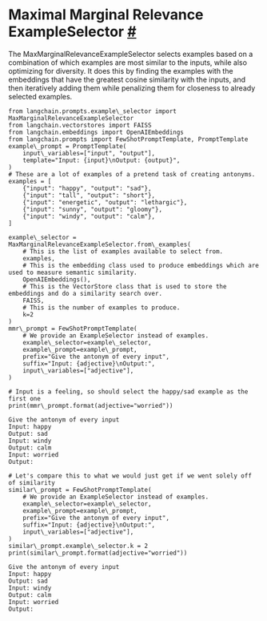  Maximal Marginal Relevance ExampleSelector
 [#](#maximal-marginal-relevance-exampleselector "Permalink to this headline")
===========================================================================================================================
 The MaxMarginalRelevanceExampleSelector selects examples based on a combination of which examples are most similar to the inputs, while also optimizing for diversity. It does this by finding the examples with the embeddings that have the greatest cosine similarity with the inputs, and then iteratively adding them while penalizing them for closeness to already selected examples.
```
from langchain.prompts.example\_selector import MaxMarginalRelevanceExampleSelector
from langchain.vectorstores import FAISS
from langchain.embeddings import OpenAIEmbeddings
from langchain.prompts import FewShotPromptTemplate, PromptTemplate
example\_prompt = PromptTemplate(
    input\_variables=["input", "output"],
    template="Input: {input}\nOutput: {output}",
)
# These are a lot of examples of a pretend task of creating antonyms.
examples = [
    {"input": "happy", "output": "sad"},
    {"input": "tall", "output": "short"},
    {"input": "energetic", "output": "lethargic"},
    {"input": "sunny", "output": "gloomy"},
    {"input": "windy", "output": "calm"},
]
```
```
example\_selector = MaxMarginalRelevanceExampleSelector.from\_examples(
    # This is the list of examples available to select from.
    examples, 
    # This is the embedding class used to produce embeddings which are used to measure semantic similarity.
    OpenAIEmbeddings(), 
    # This is the VectorStore class that is used to store the embeddings and do a similarity search over.
    FAISS, 
    # This is the number of examples to produce.
    k=2
)
mmr\_prompt = FewShotPromptTemplate(
    # We provide an ExampleSelector instead of examples.
    example\_selector=example\_selector,
    example\_prompt=example\_prompt,
    prefix="Give the antonym of every input",
    suffix="Input: {adjective}\nOutput:", 
    input\_variables=["adjective"],
)
```
```
# Input is a feeling, so should select the happy/sad example as the first one
print(mmr\_prompt.format(adjective="worried"))
```
```
Give the antonym of every input
Input: happy
Output: sad
Input: windy
Output: calm
Input: worried
Output:
```
```
# Let's compare this to what we would just get if we went solely off of similarity
similar\_prompt = FewShotPromptTemplate(
    # We provide an ExampleSelector instead of examples.
    example\_selector=example\_selector,
    example\_prompt=example\_prompt,
    prefix="Give the antonym of every input",
    suffix="Input: {adjective}\nOutput:", 
    input\_variables=["adjective"],
)
similar\_prompt.example\_selector.k = 2
print(similar\_prompt.format(adjective="worried"))
```
```
Give the antonym of every input
Input: happy
Output: sad
Input: windy
Output: calm
Input: worried
Output:
```